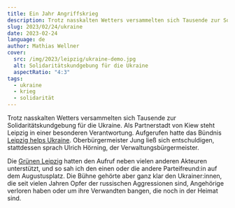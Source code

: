 ```yaml
---
title: Ein Jahr Angriffskrieg
description: Trotz nasskalten Wetters versammelten sich Tausende zur Solidaritätskundgebung für die Ukraine. Als Partnerstadt von Kiew steht Leipzig in einer besonderen Verantwortung.
slug: 2023/02/24/ukraine
date: 2023-02-24
language: de
author: Mathias Wellner
cover:
  src: /img/2023/leipzig/ukraine-demo.jpg
  alt: Solidaritätskundgebung für die Ukraine
  aspectRatio: "4:3"
tags:
  - ukraine
  - krieg
  - solidarität
---
```



Trotz nasskalten Wetters versammelten sich Tausende zur Solidaritätskundgebung für die Ukraine. Als Partnerstadt von Kiew steht Leipzig in einer besonderen Verantwortung. Aufgerufen hatte das Bündnis [Leipzig helps Ukraine](https://leipzig-helps-ukraine.de). Oberbürgermeister Jung ließ sich entschuldigen, stattdessen sprach Ulrich Hörning, der Verwaltungsbürgermeister.

<ResponsiveImage
  src="/img/2023/leipzig/ukraine-demo.jpg"
  alt="Solidaritätskundgebung für die Ukraine"
  aspectRatio="4:3"
/>

Die [Grünen Leipzig](https://www.gruene-leipzig.de/startseite) hatten den Aufruf neben vielen anderen Akteuren unterstützt, und so sah ich den einen oder die andere Parteifreund:in auf dem Augustusplatz. Die Bühne gehörte aber ganz klar den Ukrainer:innen, die seit vielen Jahren Opfer der russischen Aggressionen sind, Angehörige verloren haben oder um ihre Verwandten bangen, die noch in der Heimat sind.
